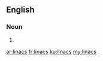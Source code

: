 ==English==

===Noun===
{{head|en|plural}}

# {{plural of|linac|lang=en|nocat=1}}

[[ar:linacs]]
[[fr:linacs]]
[[ku:linacs]]
[[my:linacs]]